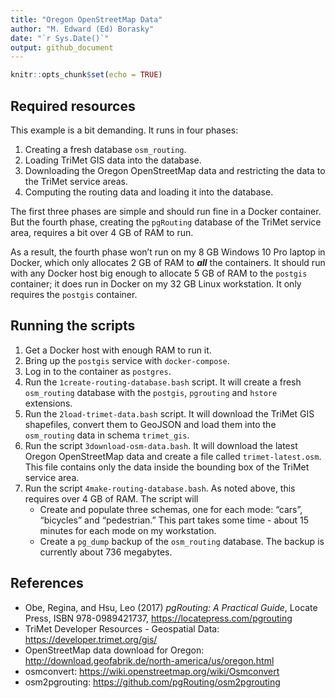 ```yaml
---
title: "Oregon OpenStreetMap Data"
author: "M. Edward (Ed) Borasky"
date: "`r Sys.Date()`"
output: github_document
---
```


```r
knitr::opts_chunk$set(echo = TRUE)
```

## Required resources
This example is a bit demanding. It runs in four phases:

1. Creating a fresh database `osm_routing`.
2. Loading TriMet GIS data into the database.
3. Downloading the Oregon OpenStreetMap data and restricting the data to the TriMet service areas.
4. Computing the routing data and loading it into the database.

The first three phases are simple and should run fine in a Docker container. But the fourth phase, creating the `pgRouting` database of the TriMet service area, requires a bit over 4 GB of RAM to run. 

As a result, the fourth phase won't run on my 8 GB Windows 10 Pro laptop in Docker, which only allocates 2 GB of RAM to ***all*** the containers. It should run with any Docker host big enough to allocate 5 GB of RAM to the `postgis` container; it does run in Docker on my 32 GB Linux workstation. It only requires the `postgis` container.

## Running the scripts
1. Get a Docker host with enough RAM to run it.
2. Bring up the `postgis` service with `docker-compose`.
3. Log in to the container as `postgres`.
4. Run the `1create-routing-database.bash` script. It will create a fresh `osm_routing` database with the `postgis`, `pgrouting` and `hstore` extensions.
5. Run the `2load-trimet-data.bash` script. It will download the TriMet GIS shapefiles, convert them to GeoJSON and load them into the `osm_routing` data in schema `trimet_gis`.
6. Run the script `3download-osm-data.bash`. It will download the latest Oregon OpenStreetMap data and create a file called `trimet-latest.osm`. This file contains only the data inside the bounding box of the TriMet service area.
7. Run the script `4make-routing-database.bash`. As noted above, this requires over 4 GB of RAM. The script will
    * Create and populate three schemas, one for each mode: "cars", "bicycles" and "pedestrian." This part takes some time - about 15 minutes for each mode on my workstation.
    * Create a `pg_dump` backup of the `osm_routing` database. The backup is currently about 736 megabytes.

## References
* Obe, Regina, and Hsu, Leo (2017) _pgRouting: A Practical Guide_, Locate Press, ISBN  978-0989421737, <https://locatepress.com/pgrouting>
* TriMet Developer Resources - Geospatial Data: <https://developer.trimet.org/gis/>
* OpenStreetMap data download for Oregon: <http://download.geofabrik.de/north-america/us/oregon.html>
* osmconvert: <https://wiki.openstreetmap.org/wiki/Osmconvert>
* osm2pgrouting: <https://github.com/pgRouting/osm2pgrouting>
